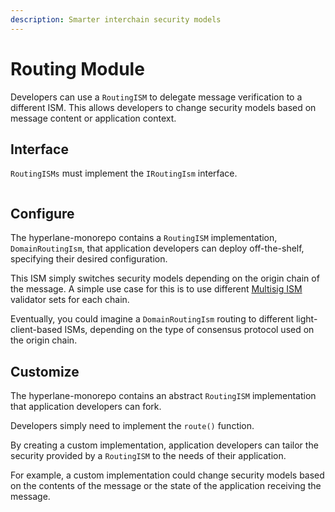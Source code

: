 ```yaml
---
description: Smarter interchain security models
---
```


# Routing Module

Developers can use a `RoutingISM` to delegate message verification to a different ISM. This allows developers to change security models based on message content or application context.&#x20;

## Interface

`RoutingISMs` must implement the `IRoutingIsm` interface.

```solidity file=<rootDir>/node_modules/@hyperlane-xyz/core/contracts/interfaces/isms/IRoutingIsm.sol
```

## Configure

The hyperlane-monorepo contains a `RoutingISM` implementation, `DomainRoutingIsm`, that application developers can deploy off-the-shelf, specifying their desired configuration.

This ISM simply switches security models depending on the origin chain of the message. A simple use case for this is to use different [Multisig ISM](multisig-ISM-interface.mdx) validator sets for each chain.

Eventually, you could imagine a `DomainRoutingIsm` routing to different light-client-based ISMs, depending on the type of consensus protocol used on the origin chain.

## Customize

The hyperlane-monorepo contains an abstract `RoutingISM` implementation that application developers can fork.

Developers simply need to implement the `route()` function.

By creating a custom implementation, application developers can tailor the security provided by a `RoutingISM` to the needs of their application.

For example, a custom implementation could change security models based on the contents of the message or the state of the application receiving the message.
